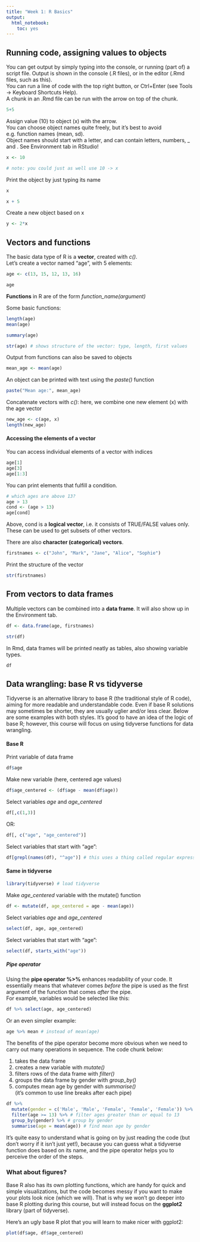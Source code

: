 ```yaml
---
title: "Week 1: R Basics"
output: 
  html_notebook:
    toc: yes
---
```


## Running code, assigning values to objects

You can get output by simply typing into the console, or running (part of) a script file. Output is shown in the console (.R files), or in the editor (.Rmd files, such as this).   
You can run a line of code with the top right button, or Ctrl+Enter (see Tools -> Keyboard Shortcuts Help).  
A chunk in an .Rmd file can be run with the arrow on top of the chunk.  

```r
5+5
```


Assign value (10) to object (x) with the arrow.  
You can choose object names quite freely, but it's best to avoid e.g. function names (mean, sd).  
Object names should start with a letter, and can contain letters, numbers, _ and .
See Environment tab in RStudio!  

```r
x <- 10

# note: you could just as well use 10 -> x
```


Print the object by just typing its name  

```r
x

x + 5
```

Create a new object based on x  

```r
y <- 2*x

```


## Vectors and functions

The basic data type of R is a **vector**, created with *c()*.  
Let's create a vector named "age", with 5 elements:  
```r
age <- c(13, 15, 12, 13, 16)

age
```


**Functions** in R are of the form *function_name(argument)*  

Some basic functions:  
```r
length(age)
mean(age)
```
```r
summary(age) 
```

```r
str(age) # shows structure of the vector: type, length, first values
```


Output from functions can also be saved to objects  

```r
mean_age <- mean(age)
```


An object can be printed with text using the *paste()* function
```r
paste("Mean age:", mean_age)
```


Concatenate vectors with *c()*: here, we combine one new element (x) with the age vector
```r
new_age <- c(age, x)
length(new_age)
```


#### Accessing the elements of a vector

You can access individual elements of a vector with indices  
```r
age[1]
age[3]
age[1:3]
```

You can print elements that fulfill a condition.

```r
# which ages are above 13?
age > 13
cond <- (age > 13)
age[cond]

```

Above, cond is a **logical vector**, i.e. it consists of TRUE/FALSE values only. These can be used to get subsets of other vectors.  

There are also **character (categorical) vectors**.
```r
firstnames <- c("John", "Mark", "Jane", "Alice", "Sophie")
```

Print the structure of the vector
```r
str(firstnames)

```

## From vectors to data frames

Multiple vectors can be combined into a **data frame**. It will also show up in the Environment tab.  
```r
df <- data.frame(age, firstnames)

```

```r
str(df)
```

In Rmd, data frames will be printed neatly as tables, also showing variable types.   
```r
df
```
## Data wrangling: base R vs tidyverse
Tidyverse is an alternative library to base R (the traditional style of R code), aiming for more readable and understandable code. Even if base R solutions may sometimes be shorter, they are usually uglier and/or less clear. Below are some examples with both styles. It's good to have an idea of the logic of base R; however, this course will focus on using tidyverse functions for data wrangling.  


#### Base R
Print variable of data frame
```r
df$age
```

Make new variable (here, centered age values)  
```r
df$age_centered <- (df$age - mean(df$age))
```

Select variables *age* and *age_centered*
```r
df[,c(1,3)]
```
OR:
```r
df[, c("age", "age_centered")] 
```
Select variables that start with "age":
```r
df[grepl(names(df), "^age")] # this uses a thing called regular expressions
```


#### Same in tidyverse
```r
library(tidyverse) # load tidyverse
```

Make *age_centered* variable with the mutate() function  
```r
df <- mutate(df, age_centered = age - mean(age))
```

Select variables *age* and *age_centered*  
```r
select(df, age, age_centered)
```
Select variables that start with "age":
```r
select(df, starts_with("age"))
```


##### Pipe operator
Using the **pipe operator %>%** enhances readability of your code. It essentially means that whatever comes *before* the pipe is used as the first argument of the function that comes *after* the pipe.  
For example, variables would be selected like this:  
```r
df %>% select(age, age_centered)

```

Or an even simpler example:  
```r
age %>% mean # instead of mean(age)
```

The benefits of the pipe operator become more obvious when we need to carry out many operations in sequence.  The code chunk below:  

1. takes the data frame
2. creates a new variable with *mutate()*  
3. filters rows of the data frame with *filter()*  
4. groups the data frame by gender with *group_by()*  
5. computes mean age by gender with *summarise()*  
(it's common to use line breaks after each pipe)  
```r
df %>% 
  mutate(gender = c('Male', 'Male', 'Female', 'Female', 'Female')) %>% 
  filter(age >= 13) %>% # filter ages greater than or equal to 13
  group_by(gender) %>% # group by gender
  summarise(age = mean(age)) # find mean age by gender

```
It's quite easy to understand what is going on by just reading the code (but don't worry if it isn't just yet!), because you can guess what a tidyverse function does based on its name, and the pipe operator helps you to perceive the order of the steps.

### What about figures?

Base R also has its own plotting functions, which are handy for quick and simple visualizations, but the code becomes messy if you want to make your plots look nice (which we will). That is why we won't go deeper into base R plotting during this course, but will instead focus on the **ggplot2** library (part of tidyverse).  

Here's an ugly base R plot that you will learn to make nicer with ggplot2:  
```r
plot(df$age, df$age_centered)

```


